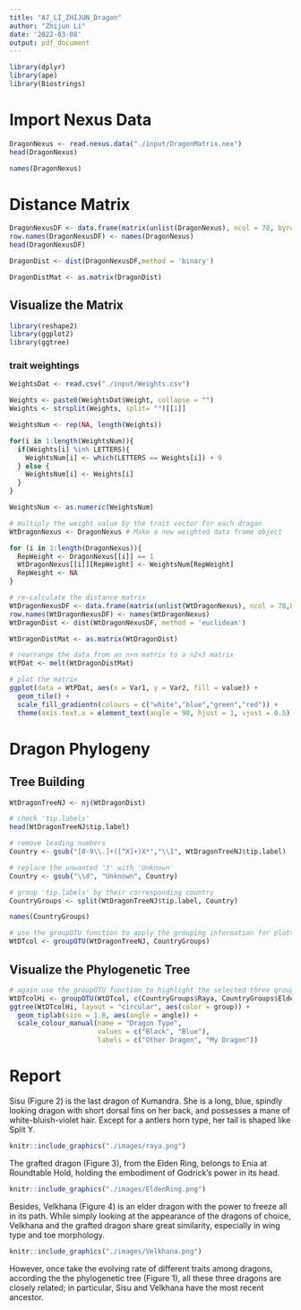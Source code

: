 ```yaml
---
title: "A7_LI_ZHIJUN_Dragon"
author: "Zhijun Li"
date: '2022-03-08'
output: pdf_document
---
```


```r
library(dplyr)
library(ape)
library(Biostrings)
```

# Import Nexus Data
```r
DragonNexus <- read.nexus.data("./input/DragonMatrix.nex")
head(DragonNexus)
```
```r
names(DragonNexus)
```

# Distance Matrix
```r
DragonNexusDF <- data.frame(matrix(unlist(DragonNexus), ncol = 78, byrow = T))
row.names(DragonNexusDF) <- names(DragonNexus)
head(DragonNexusDF)
```
```r
DragonDist <- dist(DragonNexusDF,method = 'binary')
```
```r
DragonDistMat <- as.matrix(DragonDist)
```

## Visualize the Matrix
```r
library(reshape2)
library(ggplot2)
library(ggtree)
```

### trait weightings
```r
WeightsDat <- read.csv("./input/Weights.csv")
```

```r
Weights <- paste0(WeightsDat$Weight, collapse = "")
Weights <- strsplit(Weights, split= "")[[1]]
```

```r
WeightsNum <- rep(NA, length(Weights))

for(i in 1:length(WeightsNum)){
  if(Weights[i] %in% LETTERS){
    WeightsNum[i] <- which(LETTERS == Weights[i]) + 9
  } else {
    WeightsNum[i] <- Weights[i]
  }
}

WeightsNum <- as.numeric(WeightsNum)
```

```r
# multiply the weight value by the trait vector for each dragon
WtDragonNexus <- DragonNexus # Make a new weighted data frame object

for (i in 1:length(DragonNexus)){
  RepWeight <- DragonNexus[[i]] == 1
  WtDragonNexus[[i]][RepWeight] <- WeightsNum[RepWeight]
  RepWeight <- NA
}
```

```r
# re-calculate the distance matrix
WtDragonNexusDF <- data.frame(matrix(unlist(WtDragonNexus), ncol = 78,byrow = T))
row.names(WtDragonNexusDF) <- names(WtDragonNexus)
WtDragonDist <- dist(WtDragonNexusDF, method = 'euclidean')
```

```r
WtDragonDistMat <- as.matrix(WtDragonDist)
```

```r
# rearrange the data from an n×n matrix to a n2×3 matrix
WtPDat <- melt(WtDragonDistMat)

# plot the matrix
ggplot(data = WtPDat, aes(x = Var1, y = Var2, fill = value)) + 
  geom_tile() + 
  scale_fill_gradientn(colours = c("white","blue","green","red")) +
  theme(axis.text.x = element_text(angle = 90, hjust = 1, vjust = 0.5))
```

# Dragon Phylogeny
## Tree Building
```r
WtDragonTreeNJ <- nj(WtDragonDist)
```

```r
# check 'tip.labels'
head(WtDragonTreeNJ$tip.label)
```

```r
# remove leading numbers
Country <- gsub("[0-9\\.]+([^X]+)X*","\\1", WtDragonTreeNJ$tip.label)

# replace the unwanted '3' with 'Unknown'
Country <- gsub("\\d", "Unknown", Country)

# group 'tip.labels' by their corresponding country
CountryGroups <- split(WtDragonTreeNJ$tip.label, Country)

names(CountryGroups)
```

```r
# use the groupOTU function to apply the grouping information for plotting
WtDTcol <- groupOTU(WtDragonTreeNJ, CountryGroups)
```

## Visualize the Phylogenetic Tree
```r
# again use the groupOTU function to highlight the selected three groups
WtDTcolHi <- groupOTU(WtDTcol, c(CountryGroups$Raya, CountryGroups$EldenRin, CountryGroups$Velkhana))
ggtree(WtDTcolHi, layout = "circular", aes(color = group)) + 
  geom_tiplab(size = 1.8, aes(angle = angle)) +
  scale_colour_manual(name = "Dragon Type", 
                      values = c("Black", "Blue"), 
                      labels = c("Other Dragon", "My Dragon"))

```

# Report

Sisu (Figure 2) is the last dragon of Kumandra. She is a long, blue, spindly looking dragon with short dorsal fins on her back, and possesses a mane of white-bluish-violet hair. Except for a antlers horn type, her tail is shaped like Split Y.
```r
knitr::include_graphics("./images/raya.png")
```
The grafted dragon (Figure 3), from the Elden Ring, belongs to Enia at Roundtable Hold, holding the embodiment of Godrick's power in its head.
```r
knitr::include_graphics("./images/EldenRing.png")
```
Besides, Velkhana (Figure 4) is an elder dragon with the power to freeze all in its path. While simply looking at the appearance of the dragons of choice, Velkhana and the grafted dragon share great similarity, especially in wing type and toe morphology.
```r
knitr::include_graphics("./images/Velkhana.png")
```
However, once take the evolving rate of different traits among dragons, according the the phylogenetic tree (Figure 1), all these three dragons are closely related; in particular, Sisu and Velkhana have the most recent ancestor.

	




